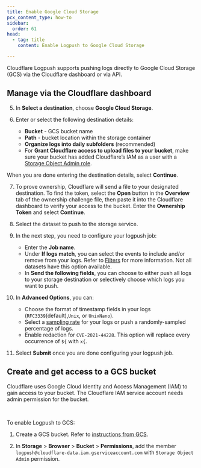 ```yaml
---
title: Enable Google Cloud Storage
pcx_content_type: how-to
sidebar:
  order: 61
head:
  - tag: title
    content: Enable Logpush to Google Cloud Storage

---
```



Cloudflare Logpush supports pushing logs directly to Google Cloud Storage (GCS) via the Cloudflare dashboard or via API.

## Manage via the Cloudflare dashboard

<Render file="enable-logpush-job" />

5. In **Select a destination**, choose **Google Cloud Storage**.

6. Enter or select the following destination details:
   * **Bucket** - GCS bucket name
   * **Path** - bucket location within the storage container
   * **Organize logs into daily subfolders** (recommended)
   * For **Grant Cloudflare access to upload files to your bucket**, make sure your bucket has added Cloudflare’s IAM as a user with a [Storage Object Admin role](https://cloud.google.com/storage/docs/access-control/iam-roles).

When you are done entering the destination details, select **Continue**.

7. To prove ownership, Cloudflare will send a file to your designated destination. To find the token, select the **Open** button in the **Overview** tab of the ownership challenge file, then paste it into the Cloudflare dashboard to verify your access to the bucket. Enter the **Ownership Token** and select **Continue**.

8. Select the dataset to push to the storage service.

9. In the next step, you need to configure your logpush job:
   * Enter the **Job name**.
   * Under **If logs match**, you can select the events to include and/or remove from your logs. Refer to [Filters](/logs/reference/filters/) for more information. Not all datasets have this option available.
   * In **Send the following fields**, you can choose to either push all logs to your storage destination or selectively choose which logs you want to push.

10. In **Advanced Options**, you can:
    * Choose the format of timestamp fields in your logs (`RFC3339`(default),`Unix`, or `UnixNano`).
    * Select a [sampling rate](/logs/get-started/api-configuration/#sampling-rate) for your logs or push a randomly-sampled percentage of logs.
    * Enable redaction for `CVE-2021-44228`. This option will replace every occurrence of `${` with `x{`.

11. Select **Submit** once you are done configuring your logpush job.

## Create and get access to a GCS bucket

Cloudflare uses Google Cloud Identity and Access Management (IAM) to gain access to your bucket. The Cloudflare IAM service account needs admin permission for the bucket.

<Render file="enable-read-permissions" /> <br/>

To enable Logpush to GCS:

1. Create a GCS bucket. Refer to [instructions from GCS](https://cloud.google.com/storage/docs/creating-buckets#storage-create-bucket-console).

2. In **Storage** > **Browser** > **Bucket** > **Permissions**, add the member `logpush@cloudflare-data.iam.gserviceaccount.com` with `Storage Object Admin` permission.
